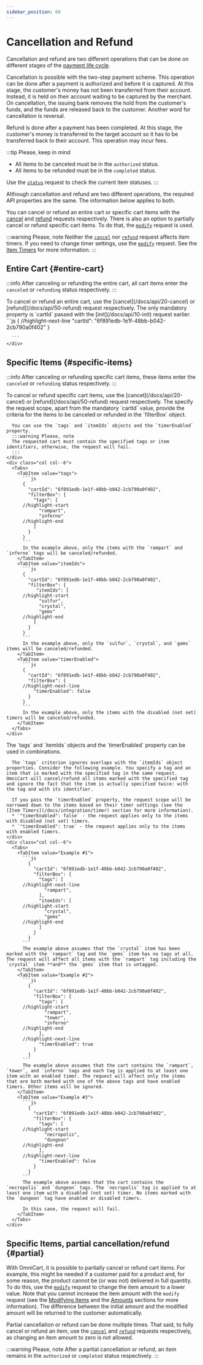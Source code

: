 ```yaml
---
sidebar_position: 60
---
```


# Cancellation and Refund

Cancellation and refund are two different operations that can be done on different stages of the [payment life cycle](/docs/integration/payment-lifecycle).

Cancellation is possible with the two-step payment scheme. This operation can be done after a payment is authorized and before it is captured. At this stage, the customer's money has not been transferred from their account. Instead, it is held on their account waiting to be captured by the merchant. On cancellation, the issuing bank removes the hold from the customer's funds, and the funds are released back to the customer. Another word for cancellation is reversal.

Refund is done after a payment has been completed. At this stage, the customer's money is transferred to the target account so it has to be transferred back to their account. This operation may incur fees.

:::tip Please, keep in mind
* All items to be canceled must be in the `authorized` status.
* All items to be refunded must be in the `completed` status.

Use the [`status`](/docs/api/15-status) request to check the current item statuses.
:::

Although cancellation and refund are two different operations, the required API properties are the same. The information below applies to both.

You can cancel or refund an entire cart or specific cart items with the [cancel](/docs/api/20-cancel) and [refund](/docs/api/50-refund) requests respectively. There is also an option to partially cancel or refund specific cart items. To do that, the [`modify`](/docs/api/40-modify) request is used.

:::warning Please, note
Neither the [`cancel`](/docs/api/20-cancel) nor [`refund`](/docs/api/50-refund) request affects item timers. If you need to change timer settings, use the [`modify`](/docs/api/40-modify) request. See the [Item Timers](/docs/integration/timer) for more information.
:::

## Entire Cart {#entire-cart}

:::info
After canceling or refunding the entire cart, all cart items enter the `canceled` or `refunding` status respectively.
:::

<div class="container">
  <div class="row">
    <div class="col col--6">
      To cancel or refund an entire cart, use the [cancel](/docs/api/20-cancel) or [refund](/docs/api/50-refund) request respectively. The only mandatory property is `cartId` passed with the [init](/docs/api/10-init) request earlier.
    </div>
    <div class="col col--6">
      ```js
      {
      //highlight-next-line
        "cartId": "6f891edb-1e1f-48bb-b042-2cb790a0f402"
      }

      ```
    </div>
  </div>
</div>


## Specific Items {#specific-items}

:::info
After canceling or refunding specific cart items, these items enter the `canceled` or `refunding` status respectively.
:::

<!--FIXME single source this with capture-->

<div class="container">
  <div class="row">
    <div class="col col--6">
      To cancel or refund specific cart items, use the [cancel](/docs/api/20-cancel) or [refund](/docs/api/50-refund) request respectively. The specify the request scope, apart from the mandatory `cartId` value, provide the criteria for the items to be canceled or refunded in the `filterBox` object. 
      
      You can use the `tags` and `itemIds` objects and the `timerEnabled` property.
      :::warning Please, note
      The requested cart must contain the specified tags or item identifiers, otherwise, the request will fail.
      :::
    </div>
    <div class="col col--6">
      <Tabs>
        <TabItem value="tags">
          ```js
          {
            "cartId": "6f891edb-1e1f-48bb-b042-2cb790a0f402",
            "filterBox": {
              "tags": [
          //highlight-start
                "rampart",
                "inferno"
          //highlight-end
              ]
            }
          }
          ```
          In the example above, only the items with the `rampart` and `inferno` tags will be canceled/refunded.
        </TabItem>
        <TabItem value="itemIds">
          ```js
          {
            "cartId": "6f891edb-1e1f-48bb-b042-2cb790a0f402",
            "filterBox": {
               "itemIds": [
          //highlight-start
                "sulfur",
                "crystal",
                "gems"
          //highlight-end
              ]
            }
          }
          ```
          In the example above, only the `sulfur`, `crystal`, and `gems` items will be canceled/refunded.
        </TabItem>
        <TabItem value="timerEnabled">
          ```js
          {
            "cartId": "6f891edb-1e1f-48bb-b042-2cb790a0f402",
            "filterBox": {
          //highlight-next-line
              "timerEnabled": false
            }
          }
          ```
          In the example above, only the items with the disabled (not set) timers will be canceled/refunded.
        </TabItem>
      </Tabs>
    </div>
  </div>
</div>

<div class="container">
  <div class="row">
    <div class="col col--6">
      The `tags` and `itemIds` objects and the `timerEnabled` property can be used in combinations.
      
      The `tags` criterion ignores overlaps with the `itemIds` object properties. Consider the following example. You specify a tag and an item that is marked with the specified tag in the same request. OmniCart will cancel/refund all items marked with the specified tag and ignore the fact that the item is actually specified twice: with the tag and with its identifier.
      
      If you pass the `timerEnabled` property, the request scope will be narrowed down to the items based on their timer settings (see the [Item Timers](/docs/integration/timer) section for more information). 
      * `"timerEnabled": false` - the request applies only to the items with disabled (not set) timers.
      * `"timerEnabled": true` - the request applies only to the items with enabled timers.
    </div>
    <div class="col col--6">
      <Tabs>
        <TabItem value="Example #1">
          ```js
            {
              "cartId": "6f891edb-1e1f-48bb-b042-2cb790a0f402",
              "filterBox": {
                "tags": [
          //highlight-next-line
                  "rampart",
                ],
                "itemIds": [
          //highlight-start
                  "crystal",
                  "gems"
          //highlight-end
                ]
              }
            }
          ```
          The example above assumes that the `crystal` item has been marked with the `rampart` tag and the `gems` item has no tags at all. The request will affect all items with the `rampart` tag including the `crystal` item **and** the `gems` item that is untagged.
        </TabItem>
        <TabItem value="Example #2">
          ```js
            {
              "cartId": "6f891edb-1e1f-48bb-b042-2cb790a0f402",
              "filterBox": {
                "tags": [
          //highlight-start
                  "rampart",
                  "tower",
                  "inferno"
          //highlight-end
                ],
          //highlight-next-line
                "timerEnabled": true
              }
            }
          ```
          The example above assumes that the cart contains the `rampart`, `tower`, and `inferno` tags and each tag is applied to at least one item with an enabled timer. The request will affect only the items that are both marked with one of the above tags and have enabled timers. Other items will be ignored.
        </TabItem>
        <TabItem value="Example #3">
          ```js
            {
              "cartId": "6f891edb-1e1f-48bb-b042-2cb790a0f402",
              "filterBox": {
                "tags": [
          //highlight-start
                  "necropolis",
                  "dungeon"
          //highlight-end
                ],
          //highlight-next-line
                "timerEnabled": false
              }
            }
          ```
          The example above assumes that the cart contains the `necropolis` and `dungeon` tags. The `necropolis` tag is applied to at least one item with a disabled (not set) timer. No items marked with the `dungeon` tag have enabled or disabled timers.
          
          In this case, the request will fail.
        </TabItem>
      </Tabs>
    </div>
  </div>
</div>

## Specific Items, partial cancellation/refund {#partial}

With OmniCart, it is possible to partially cancel or refund cart items. For example, this might be needed if a customer paid for a product and, for some reason, the product cannot be (or was not) delivered in full quantity. To do this, use the [`modify`](/docs/api/40-modify) request to change the item amount to a lower value. Note that you cannot increase the item amount with the `modify` request (see the [Modifying Items](/docs/integration/modify) and the [Amounts](/docs/integration/amounts) sections for more information). The difference between the initial amount and the modified amount will be returned to the customer automatically.

Partial cancellation or refund can be done multiple times. That said, to fully cancel or refund an item, use the [`cancel`](/docs/api/20-cancel) and [`refund`](/docs/api/50-refund) requests respectively, as changing an item amount to zero is not allowed.

:::warning Please, note
After a partial cancellation or refund, an item remains in the `authorized` or `completed` status respectively.
:::

<!-- imports -->